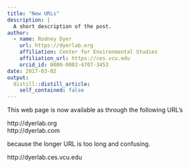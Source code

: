 ```yaml
---
title: "New URLs"
description: |
  A short description of the post.
author:
  - name: Rodney Dyer
    url: https://dyerlab.org
    affiliation: Center for Environmental Studies
    affiliation_url: https://ces.vcu.edu
    orcid_id: 0000-0003-4707-3453
date: 2017-03-02
output:
  distill::distill_article:
    self_contained: false
---
```





This web page is now available as through the following URL's

http://dyerlab.org  
http://dyerlab.com

because the longer URL is too long and confusing.

http://dyerlab.ces.vcu.edu

&nbsp;

&nbsp;
 
 
 
